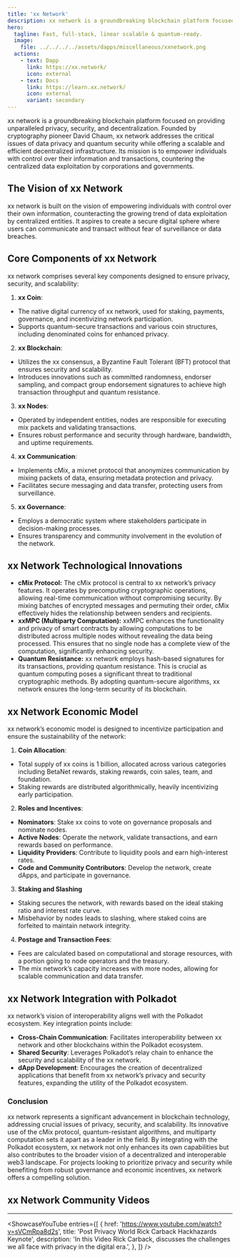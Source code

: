 ```yaml
---
title: 'xx Network'
description: xx network is a groundbreaking blockchain platform focused on providing unparalleled privacy, security, and decentralization.
hero:
  tagline: Fast, full-stack, linear scalable & quantum-ready.
  image: 
    file: ../../../../assets/dapps/miscellaneous/xxnetwork.png
  actions:
    - text: Dapp
      link: https://xx.network/
      icon: external
    - text: Docs
      link: https://learn.xx.network/
      icon: external
      variant: secondary
---
```



xx network is a groundbreaking blockchain platform focused on providing unparalleled privacy, security, and decentralization. Founded by cryptography pioneer David Chaum, xx network addresses the critical issues of data privacy and quantum security while offering a scalable and efficient decentralized infrastructure. Its mission is to empower individuals with control over their information and transactions, countering the centralized data exploitation by corporations and governments.

## The Vision of xx Network
xx network is built on the vision of empowering individuals with control over their own information, counteracting the growing trend of data exploitation by centralized entities. It aspires to create a secure digital sphere where users can communicate and transact without fear of surveillance or data breaches.

## Core Components of xx Network
xx network comprises several key components designed to ensure privacy, security, and scalability:

1. **xx Coin**:
  - The native digital currency of xx network, used for staking, payments, governance, and incentivizing network participation.
  - Supports quantum-secure transactions and various coin structures, including denominated coins for enhanced privacy.
2. **xx Blockchain**:
  - Utilizes the xx consensus, a Byzantine Fault Tolerant (BFT) protocol that ensures security and scalability.
  - Introduces innovations such as committed randomness, endorser sampling, and compact group endorsement signatures to achieve high transaction throughput and quantum resistance.
3. **xx Nodes**:
  - Operated by independent entities, nodes are responsible for executing mix packets and validating transactions.
  - Ensures robust performance and security through hardware, bandwidth, and uptime requirements.
4. **xx Communication**:
  - Implements cMix, a mixnet protocol that anonymizes communication by mixing packets of data, ensuring metadata protection and privacy.
  - Facilitates secure messaging and data transfer, protecting users from surveillance.
5. **xx Governance**:
  - Employs a democratic system where stakeholders participate in decision-making processes.
  - Ensures transparency and community involvement in the evolution of the network.

## xx Network Technological Innovations
- **cMix Protocol:** The cMix protocol is central to xx network’s privacy features. It operates by precomputing cryptographic operations, allowing real-time communication without compromising security. By mixing batches of encrypted messages and permuting their order, cMix effectively hides the relationship between senders and recipients.
- **xxMPC (Multiparty Computation):** xxMPC enhances the functionality and privacy of smart contracts by allowing computations to be distributed across multiple nodes without revealing the data being processed. This ensures that no single node has a complete view of the computation, significantly enhancing security.
- **Quantum Resistance:** xx network employs hash-based signatures for its transactions, providing quantum resistance. This is crucial as quantum computing poses a significant threat to traditional cryptographic methods. By adopting quantum-secure algorithms, xx network ensures the long-term security of its blockchain.

## xx Network Economic Model
xx network’s economic model is designed to incentivize participation and ensure the sustainability of the network:
1. **Coin Allocation**:
  - Total supply of xx coins is 1 billion, allocated across various categories including BetaNet rewards, staking rewards, coin sales, team, and foundation.
  - Staking rewards are distributed algorithmically, heavily incentivizing early participation.
2. **Roles and Incentives**:
  - **Nominators**: Stake xx coins to vote on governance proposals and nominate nodes.
  - **Active Nodes**: Operate the network, validate transactions, and earn rewards based on performance.
  - **Liquidity Providers**: Contribute to liquidity pools and earn high-interest rates.
  - **Code and Community Contributors**: Develop the network, create dApps, and participate in governance.
3. **Staking and Slashing**
  - Staking secures the network, with rewards based on the ideal staking ratio and interest rate curve.
  - Misbehavior by nodes leads to slashing, where staked coins are forfeited to maintain network integrity.
4. **Postage and Transaction Fees**:
  - Fees are calculated based on computational and storage resources, with a portion going to node operators and the treasury.
  - The mix network’s capacity increases with more nodes, allowing for scalable communication and data transfer.

## xx Network Integration with Polkadot
xx network’s vision of interoperability aligns well with the Polkadot ecosystem. Key integration points include:
- **Cross-Chain Communication**: Facilitates interoperability between xx network and other blockchains within the Polkadot ecosystem.
- **Shared Security**: Leverages Polkadot’s relay chain to enhance the security and scalability of the xx network.
- **dApp Development**: Encourages the creation of decentralized applications that benefit from xx network’s privacy and security features, expanding the utility of the Polkadot ecosystem.

### Conclusion
xx network represents a significant advancement in blockchain technology, addressing crucial issues of privacy, security, and scalability. Its innovative use of the cMix protocol, quantum-resistant algorithms, and multiparty computation sets it apart as a leader in the field. By integrating with the Polkadot ecosystem, xx network not only enhances its own capabilities but also contributes to the broader vision of a decentralized and interoperable web3 landscape. For projects looking to prioritize privacy and security while benefiting from robust governance and economic incentives, xx network offers a compelling solution.

## xx Network Community Videos
------------
<ShowcaseYouTube
  entries={[
    {
        href: 'https://www.youtube.com/watch?v=sVCmRpa8d2s',
      title: 'Post Privacy World Rick Carback Hackhazards Keynote',
      description: 'In this Video Rick Carback, discusses the challenges we all face with privacy in the digital era.',
    },
  ]} />